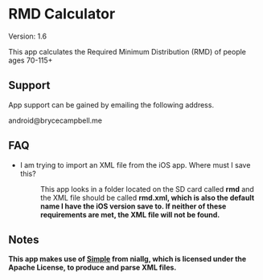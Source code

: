 =RMD Calculator=

Version: 1.6

This app calculates the Required Minimum Distribution (RMD) of people ages 70-115+

== Support ==

App support can be gained by emailing the following address.

android@brycecampbell.me

== FAQ ==

<ul>
<li>
<dl>
<dt>I am trying to import an XML file from the iOS app. Where must I save this?</dt>
<dd>This app looks in a folder located on the SD card called <strong>rmd</strong> and the XML file should be called <strong>rmd.xml</rmd>, which is also the default name I have the iOS version save to. If neither of these requirements are met, the XML file will not be found.</dd>
</dl>
</li>
</ul>

== Notes ==

This app makes use of [http://simple.sourceforge.net/ Simple] from niallg, which is licensed under the Apache License, to produce and parse XML files. 